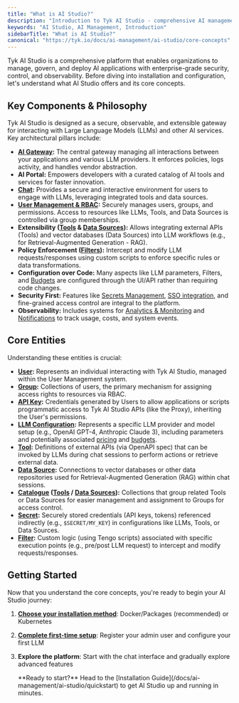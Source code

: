 ```yaml
---
title: "What is AI Studio?"
description: "Introduction to Tyk AI Studio - comprehensive AI management platform"
keywords: "AI Studio, AI Management, Introduction"
sidebarTitle: "What is AI Studio?"
canonical: "https://tyk.io/docs/ai-management/ai-studio/core-concepts"
---
```


Tyk AI Studio is a comprehensive platform that enables organizations to manage, govern, and deploy AI applications with enterprise-grade security, control, and observability. Before diving into installation and configuration, let's understand what AI Studio offers and its core concepts.

## Key Components & Philosophy

Tyk AI Studio is designed as a secure, observable, and extensible gateway for interacting with Large Language Models (LLMs) and other AI services. Key architectural pillars include:

*   **[AI Gateway](/docs/ai-management/ai-studio/proxy):** The central gateway managing all interactions between your applications and various LLM providers. It enforces policies, logs activity, and handles vendor abstraction.
*   **AI Portal:** Empowers developers with a curated catalog of AI tools and services for faster innovation.
*   **[Chat](/docs/ai-management/ai-studio/chat-interface):** Provides a secure and interactive environment for users to engage with LLMs, leveraging integrated tools and data sources.
*   **[User Management & RBAC](/docs/ai-management/ai-studio/user-management):** Securely manages users, groups, and permissions. Access to resources like LLMs, Tools, and Data Sources is controlled via group memberships.
*   **Extensibility ([Tools](/docs/ai-management/ai-studio/tools) & [Data Sources](/docs/ai-management/ai-studio/datasources-rag)):** Allows integrating external APIs (Tools) and vector databases (Data Sources) into LLM workflows (e.g., for Retrieval-Augmented Generation - RAG).
*   **Policy Enforcement ([Filters](/docs/ai-management/ai-studio/filters)):** Intercept and modify LLM requests/responses using custom scripts to enforce specific rules or data transformations.
*   **Configuration over Code:** Many aspects like LLM parameters, Filters, and [Budgets](/docs/ai-management/ai-studio/budgeting) are configured through the UI/API rather than requiring code changes.
*   **Security First:** Features like [Secrets Management](/docs/ai-management/ai-studio/secrets), [SSO integration](/docs/ai-management/ai-studio/sso), and fine-grained access control are integral to the platform.
*   **Observability:** Includes systems for [Analytics & Monitoring](/docs/ai-management/ai-studio/analytics) and [Notifications](/docs/ai-management/ai-studio/notifications) to track usage, costs, and system events.

## Core Entities

Understanding these entities is crucial:

*   **[User](/docs/ai-management/ai-studio/user-management#core-concepts):** Represents an individual interacting with Tyk AI Studio, managed within the User Management system.
*   **[Group](/docs/ai-management/ai-studio/user-management#core-concepts):** Collections of users, the primary mechanism for assigning access rights to resources via RBAC.
*   **[API Key](/docs/ai-management/ai-studio/user-management#core-concepts):** Credentials generated by Users to allow applications or scripts programmatic access to Tyk AI Studio APIs (like the Proxy), inheriting the User's permissions.
*   **[LLM Configuration](/docs/ai-management/ai-studio/llm-management):** Represents a specific LLM provider and model setup (e.g., OpenAI GPT-4, Anthropic Claude 3), including parameters and potentially associated [pricing](/docs/ai-management/ai-studio/llm-management) and [budgets](/docs/ai-management/ai-studio/budgeting).
*   **[Tool](/docs/ai-management/ai-studio/tools):** Definitions of external APIs (via OpenAPI spec) that can be invoked by LLMs during chat sessions to perform actions or retrieve external data.
*   **[Data Source](/docs/ai-management/ai-studio/datasources-rag):** Connections to vector databases or other data repositories used for Retrieval-Augmented Generation (RAG) within chat sessions.
*   **[Catalogue](/docs/ai-management/ai-studio/tools) ([Tools](/docs/ai-management/ai-studio/tools) / [Data Sources](/docs/ai-management/ai-studio/datasources-rag)):** Collections that group related Tools or Data Sources for easier management and assignment to Groups for access control.
*   **[Secret](/docs/ai-management/ai-studio/secrets):** Securely stored credentials (API keys, tokens) referenced indirectly (e.g., `$SECRET/MY_KEY`) in configurations like LLMs, Tools, or Data Sources.
*   **[Filter](/docs/ai-management/ai-studio/filters):** Custom logic (using Tengo scripts) associated with specific execution points (e.g., pre/post LLM request) to intercept and modify requests/responses.

## Getting Started

Now that you understand the core concepts, you're ready to begin your AI Studio journey:

1. **[Choose your installation method](/docs/ai-management/ai-studio/quickstart)**: Docker/Packages (recommended) or Kubernetes
2. **[Complete first-time setup](/docs/ai-management/ai-studio/configuration)**: Register your admin user and configure your first LLM
3. **Explore the platform**: Start with the chat interface and gradually explore advanced features



    <Note>
    **Ready to start?** Head to the [Installation Guide](/docs/ai-management/ai-studio/quickstart) to get AI Studio up and running in minutes.
    </Note>

